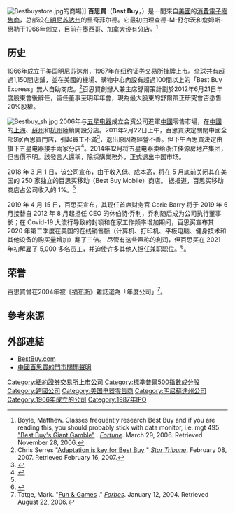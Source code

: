 {{Multiple issues|
{{Expand language|1=en|time=2021-09-16T01:46:27+00:00}}
{{Overlinked|time=2021-09-16T01:46:27+00:00}}
}}
{{noteTA
|1=zh-cn:福布斯;zh-sg:资本家杂志;zh-hk:福布斯;zh-tw:富比士;
}}
{{Infobox company
 |company_name           = 百思買<br>Best Buy
 |company_logo           = [[Image:Best_Buy_logo_2018.svg|200px]]
 |type           = [[上市公司|上市公司]]（{{nyse|BBY}}）<br />[[标准普尔500指数|史坦普500公司]]
 |company_slogan          = ''Buyer Be Happy''（全球）<br>隨心所欲 非「煩」體驗（中國）
 |foundation     = 1966年 Sound of Music<br/>1983年 Best Buy
 |location = {{USA}}[[明尼蘇達|明尼蘇達]]
 |key_people     = 創辦人 李察·休斯<br>副主席 布萊德·安德森<br>執行長 布萊恩·唐恩
 |industry       = [[零售|零售]]
 |products       = [[消費電子|消費電子]]
 |homepage       = [https://web.archive.org/web/20140108012900/http://www.bestbuy.com/ bestbuy.com]
 |subsid  = Future Shop<br>Geek Squad<br>Magnolia<br>[[Napster|Napster]]<br>Speakeasy
 |revenue        = {{profit}} [[美元|US$]] 496.94億（''2010''）
 |operating_income = {{profit}} [[美元|US$]] 22.35億（''2010''）
 |net_income       = {{profit}} [[美元|US$]] 13.17億（''2010''）
 |assets           = {{profit}} [[美元|US$]] 180.302億（''2010''）
 |equity           = {{profit}} [[美元|US$]] 63.20億<br />（2010年度）<ref name="2010 financials">[http://phx.corporate-ir.net/External.File?item=UGFyZW50SUQ9NDQ3NTB8Q2hpbGRJRD0tMXxUeXBlPTM=&t=1 Best Buy Co., Inc. Form 10-K Filed May 5, 2010] {{Wayback|url=http://phx.corporate-ir.net/External.File?item=UGFyZW50SUQ9NDQ3NTB8Q2hpbGRJRD0tMXxUeXBlPTM=&t=1 |date=20160203134543 }}, Best Buy Co., Inc., May 5, 2010. (PDF)</ref> (''2010''）
 |num_employees    = 180,000人（''2010''）
}}
[[Image:Bestbuystore.jpg|thumb]]的商場]]
'''百思買'''（'''Best Buy'''，{{nyse|BBY}}）是一間來自[[美國|美國]]的[[消費電子|消費電子]][[零售商|零售商]]，总部设在[[明尼苏达州|明尼苏达州]]的里奇菲尔德。它最初由理查德-M-舒尔茨和詹姆斯-惠勒于1966年创立，目前在[[墨西哥|墨西哥]]、[[加拿大|加拿大]]设有分店。<ref name="giantgamble">Boyle, Matthew. Classes frequently research Best Buy and if you are reading this, you should probably stick with data monitor, i.e. mgt 495 [http://money.cnn.com/magazines/fortune/fortune_archive/2006/04/03/8373034/ "Best Buy's Giant Gamble"] {{Wayback|url=http://money.cnn.com/magazines/fortune/fortune_archive/2006/04/03/8373034/ |date=20080922131413 }}. ''[[Fortune_(magazine)|Fortune]]''. March 29, 2006. Retrieved November 28, 2006.</ref>

==历史==
1966年成立于[[美国|美国]][[明尼苏达州|明尼苏达州]]，1987年在[[纽约证券交易所|纽约证券交易所]]挂牌上市。全球共有超過1,150間店鋪，並在美國的機場、購物中心內設有超過100間以上的「Best Buy Express」無人自助商店。<ref>Chris Serres "[http://www.startribune.com/535/story/991027.html Adaptation is key for Best Buy] {{Wayback|url=http://www.startribune.com/535/story/991027.html |date=20070211181650 }}" ''[[Star_Tribune|Star Tribune]]''. February 08, 2007. Retrieved February 16, 2007.</ref>百思買創辦人兼主席舒爾策計劃於2012年6月21日年度股東會後辭任，留任董事至明年年會，現為最大股東的舒爾策正研究會否悉售20%股權。

[[File:Bestbuy_sh.jpg|right]]
2006年与[[五星电器|五星电器]]成立合资公司進軍[[中國|中國]]零售市場，在[[中國|中國]]的[[上海|上海]]、[[蘇州|蘇州]]和[[杭州|杭州]]陸續開設分店。2011年2月22日上午，百思買決定關閉中國全部9家百思買門店，引起員工不滿<ref>{{cite news |title= 百思買5年仍「水土不服」 中國門店全部關閉 |url= http://fashion.xinmin.cn/2011/02/22/9429313.html |publisher= 新民網 |date= 2011-02-22 |accessdate= 2011-02-22 |language= zh-hans |deadurl= yes |archiveurl= https://web.archive.org/web/20140530021655/http://fashion.xinmin.cn/2011/02/22/9429313.html |archivedate= 2014-05-30 }}</ref>，退出原因為經營不善。但下午百思買決定由旗下[[五星电器|五星电器]]接手兩家分店<ref>{{cite web|title= 百思買高管反思：盈利模式不適合中國|url= http://finance.sina.com.cn/chanjing/gsnews/20110222/17329414698.shtml|publisher= 新浪網|date= 2011-02-22|accessdate= 2011-02-22|language= zh-hans|archive-date= 2011-02-25|archive-url= https://web.archive.org/web/20110225145910/http://finance.sina.com.cn/chanjing/gsnews/20110222/17329414698.shtml|dead-url= no}}</ref>。2014年12月将[[五星电器|五星电器]]卖给[[浙江佳源房地产集团|浙江佳源房地产集团]]，但售價不明。該發言人還稱，除採購業務外，正式退出中国市场。

2018 年 3 月 1 日，该公司宣布，由于收入低、成本高，将在 5 月底前关闭其在美国的 250 家独立的百思买移动（Best Buy Mobile）商店。 据报道，百思买移动商店占公司收入的 1%。<ref name="BestBuyhistory"/>

2019 年 4 月 15 日，百思买宣布，其现任首席财务官 Corie Barry 将于 2019 年 6 月接替自 2012 年 8 月起担任 CEO 的休伯特·乔利，乔利随后成为公司执行董事长；在 Covid-19 大流行导致的封锁和在家工作频率增加期间，百思买宣布其 2020 年第二季度在美国的在线销售额（计算机、打印机、平板电脑、健身技术和其他设备的购买量增加）翻了三倍。 尽管有这些声称的利润，但百思买在 2021 年初解雇了 5,000 多名员工，并迫使许多其他人担任兼职职位。<ref name="BestBuyhistory">{{Cite web |url=https://www.mg21.com/bby.html |title=家用电器&电子产品零售龙头：Best Buy百思买(BBY) |publisher=美股之家 |date=2021-05-30 |access-date=2021-05-31 |archive-date=2021-06-03 |archive-url=https://web.archive.org/web/20210603060846/https://www.mg21.com/bby.html |dead-url=no }}</ref>。

==荣誉==
百思買曾在2004年被《[[福布斯|福布斯]]》雜誌選為「年度公司」<ref>Tatge, Mark. "[http://www.forbes.com/free_forbes/2004/0112/138.html Fun & Games] {{Wayback|url=http://www.forbes.com/free_forbes/2004/0112/138.html |date=20110110192739 }}." ''[[福布斯|Forbes]]''. January 12, 2004. Retrieved August 22, 2006.</ref>。

== 參考來源 ==
{{reflist}}

==外部連結==
* [https://web.archive.org/web/20140108012900/http://www.bestbuy.com/ BestBuy.com] {{en}}
* [http://web.archive.org/web/*/http://www.bestbuy.com.cn/ 中國百思買的門市關閉聲明] {{zh}}

[[Category:紐約證券交易所上市公司|Category:紐約證券交易所上市公司]]
[[Category:標準普爾500指數成分股|Category:標準普爾500指數成分股]]
[[Category:跨國公司|Category:跨國公司]]
[[Category:美国电器零售商|Category:美国电器零售商]]
[[Category:明尼蘇達州公司|Category:明尼蘇達州公司]]
[[Category:1966年成立的公司|Category:1966年成立的公司]]
[[Category:1987年IPO|Category:1987年IPO]]